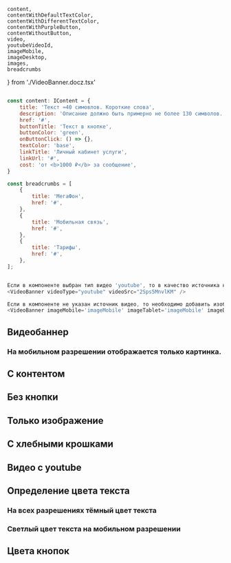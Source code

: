     content,
    contentWithDefaultTextColor,
    contentWithDifferentTextColor,
    contentWithPurpleButton,
    contentWithoutButton,
    video,
    youtubeVideoId,
    imageMobile,
    imageDesktop,
    images,
    breadcrumbs
} from './VideoBanner.docz.tsx'

```javascript collapse=Демо данные

const content: IContent = {
    title: 'Текст ≈40 симовлов. Короткие слова',
    description: 'Описание должно быть примерно не более 130 символов. Пишите содержательно, кратко и не будет проблем с текстовым контентом.',
    href: '#',
    buttonTitle: 'Текст в кнопке',
    buttonColor: 'green',
    onButtonClick: () => {},
    textColor: 'base',
    linkTitle: 'Личный кабинет услуги',
    linkUrl: '#',
    cost: 'oт <b>1000 ₽</b> за сообщение',
}

const breadcrumbs = [
    {
        title: 'МегаФон',
        href: '#',
    },
    {
        title: 'Мобильная связь',
        href: '#',
    },
    {
        title: 'Тарифы',
        href: '#',
    },
];

```

```javascript

Если в компоненте выбран тип видео 'youtube', то в качество источника необходимо указать id видео:
<VideoBanner videoType="youtube" videoSrc="2Sps5MnvlKM" />

Если в компоненте не указан источник видео, то необходимо добавить изображения для всех разрешений.
<VideoBanner imageMobile='imageMobile' imageTablet='imageMobile' imageDesktop='imageDesktop' imageDesktopWide='imageDesktop' />

```

## Видеобаннер

### На мобильном разрешении отображается только картинка.

<Playground>
    <ContentArea>
        <VideoBanner videoType="video" videoSrc={video} imageMobile={imageMobile} imageTablet={imageMobile} />
    </ContentArea>
</Playground>

## С контентом

<Playground>
    <ContentArea>
        <VideoBanner videoType="video" videoSrc={video} content={content} imageMobile={imageMobile} imageTablet={imageMobile} />
    </ContentArea>
</Playground>

## Без кнопки

<Playground>
    <ContentArea>
        <VideoBanner videoType="video" videoSrc={video} content={contentWithoutButton} imageMobile={imageMobile} imageTablet={imageMobile} />
    </ContentArea>
</Playground>

## Только изображение

<Playground>
    <ContentArea>
        <VideoBanner imageMobile={imageMobile} imageTablet={imageMobile} imageDesktop={imageDesktop} imageDesktopWide={imageDesktop} content={content} />
        </ContentArea>
</Playground>

## C хлебными крошками

<Playground>
    <ContentArea>
        <VideoBanner imageMobile={imageMobile} imageTablet={imageMobile} imageDesktop={imageDesktop} imageDesktopWide={imageDesktop} content={content} breadcrumbs={breadcrumbs} />
        </ContentArea>
</Playground>

## Видео с youtube

<Playground>
    <ContentArea>
        <VideoBanner videoType="youtube" videoSrc={youtubeVideoId} imageMobile={imageMobile} imageTablet={imageMobile} />
    </ContentArea>
</Playground>

## Определение цвета текста

### На всех разрешениях тёмный цвет текста
<Playground>
    <ContentArea>
        <VideoBanner imageMobile={images.imageMobile} imageTablet={images.imageTablet} imageDesktop={images.imageDesktop} imageDesktopWide={images.imageDesktopWide} content={contentWithDefaultTextColor} breadcrumbs={breadcrumbs} />
    </ContentArea>
</Playground>

### Светлый цвет текста на мобильном разрешении
<Playground>
    <ContentArea>
        <VideoBanner imageMobile={imageMobile} imageTablet={images.imageTablet} imageDesktop={images.imageDesktop} imageDesktopWide={images.imageDesktopWide} content={contentWithDifferentTextColor} />
    </ContentArea>
</Playground>

## Цвета кнопок

<Playground>
    <ContentArea>
        <VideoBanner imageMobile={imageMobile} imageTablet={imageMobile} imageDesktop={imageDesktop} imageDesktopWide={imageDesktop} content={content} />
        <br/>
        <VideoBanner imageMobile={imageMobile} imageTablet={imageMobile} imageDesktop={imageDesktop} imageDesktopWide={imageDesktop} content={contentWithPurpleButton} />
    </ContentArea>
</Playground>
